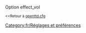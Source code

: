 {{fr/Amorce}}
Option effect_vol

<small><<Retour à [[Main/fr/Openttd.cfg|openttd.cfg]]</small>
[[Category:fr/Réglages et préférences]]